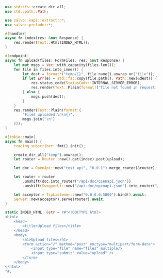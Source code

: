 
```rust  title="oapi-upload-files/src/main.rs"
use std::fs::create_dir_all;
use std::path::Path;

use salvo::oapi::extract::*;
use salvo::prelude::*;

#[handler]
async fn index(res: &mut Response) {
    res.render(Text::Html(INDEX_HTML));
}

#[endpoint]
async fn upload(files: FormFiles, res: &mut Response) {
    let mut msgs = Vec::with_capacity(files.len());
    for file in files.into_inner() {
        let dest = format!("temp/{}", file.name().unwrap_or("file"));
        if let Err(e) = std::fs::copy(file.path(), Path::new(&dest)) {
            res.status_code(StatusCode::INTERNAL_SERVER_ERROR);
            res.render(Text::Plain(format!("file not found in request: {e}")));
        } else {
            msgs.push(dest);
        }
    }
    res.render(Text::Plain(format!(
        "Files uploaded:\n\n{}",
        msgs.join("\n")
    )));
}

#[tokio::main]
async fn main() {
    tracing_subscriber::fmt().init();

    create_dir_all("temp").unwrap();
    let router = Router::new().get(index).post(upload);

    let doc = OpenApi::new("test api", "0.0.1").merge_router(&router);

    let router = router
        .unshift(doc.into_router("/api-doc/openapi.json"))
        .unshift(SwaggerUi::new("/api-doc/openapi.json").into_router("/swagger-ui"));

    let acceptor = TcpListener::new("0.0.0.0:5800").bind().await;
    Server::new(acceptor).serve(router).await;
}

static INDEX_HTML: &str = r#"<!DOCTYPE html>
<html>
    <head>
        <title>Upload files</title>
    </head>
    <body>
        <h1>Upload files</h1>
        <form action="/" method="post" enctype="multipart/form-data">
            <input type="file" name="files" multiple/>
            <input type="submit" value="upload" />
        </form>
    </body>
</html>
"#;

```